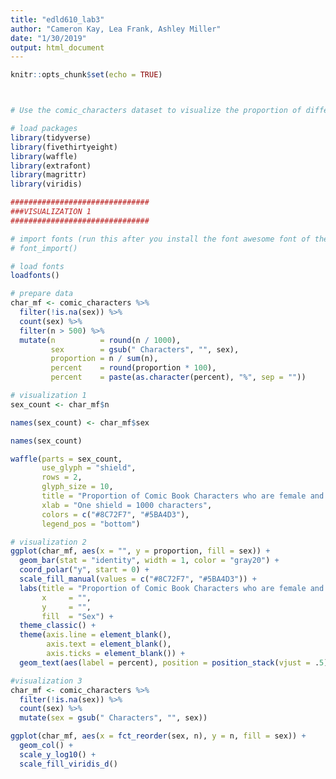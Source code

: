 ```yaml
---
title: "edld610_lab3"
author: "Cameron Kay, Lea Frank, Ashley Miller"
date: "1/30/2019"
output: html_document
---
```


```r
knitr::opts_chunk$set(echo = TRUE)
```

```r

```

```r

```

```r
# Use the comic_characters dataset to visualize the proportion of different genders using at least three different methods. With your final visualization, make any additional modifications you think would help reduce the cognitive load neccessary to comprehend the figure.

# load packages
library(tidyverse)
library(fivethirtyeight)
library(waffle)
library(extrafont)
library(magrittr)
library(viridis)

###############################
###VISUALIZATION 1
###############################

# import fonts (run this after you install the font awesome font of the first time)
# font_import()

# load fonts 
loadfonts()

# prepare data
char_mf <- comic_characters %>%
  filter(!is.na(sex)) %>%
  count(sex) %>%
  filter(n > 500) %>%
  mutate(n          = round(n / 1000),
         sex        = gsub(" Characters", "", sex),
         proportion = n / sum(n),
         percent    = round(proportion * 100),
         percent    = paste(as.character(percent), "%", sep = ""))

# visualization 1
sex_count <- char_mf$n

names(sex_count) <- char_mf$sex

names(sex_count)

waffle(parts = sex_count, 
       use_glyph = "shield", 
       rows = 2, 
       glyph_size = 10, 
       title = "Proportion of Comic Book Characters who are female and male",
       xlab = "One shield = 1000 characters",
       colors = c("#8C72F7", "#5BA4D3"),
       legend_pos = "bottom")

# visualization 2
ggplot(char_mf, aes(x = "", y = proportion, fill = sex)) + 
  geom_bar(stat = "identity", width = 1, color = "gray20") + 
  coord_polar("y", start = 0) +
  scale_fill_manual(values = c("#8C72F7", "#5BA4D3")) +
  labs(title = "Proportion of Comic Book Characters who are female and male",
       x     = "",
       y     = "",
       fill  = "Sex") +
  theme_classic() +
  theme(axis.line = element_blank(),
        axis.text = element_blank(),
        axis.ticks = element_blank()) +
  geom_text(aes(label = percent), position = position_stack(vjust = .5))

#visualization 3
char_mf <- comic_characters %>%
  filter(!is.na(sex)) %>%
  count(sex) %>%
  mutate(sex = gsub(" Characters", "", sex))

ggplot(char_mf, aes(x = fct_reorder(sex, n), y = n, fill = sex)) +
  geom_col() +
  scale_y_log10() +
  scale_fill_viridis_d()
  


```
